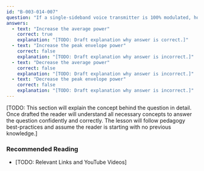 ```yaml
---
id: "B-003-014-007"
question: "If a single-sideband voice transmitter is 100% modulated, how will using a speech processor affect the transmitter's output?"
answers:
  - text: "Increase the average power"
    correct: true
    explanation: "[TODO: Draft explanation why answer is correct.]"
  - text: "Increase the peak envelope power"
    correct: false
    explanation: "[TODO: Draft explanation why answer is incorrect.]"
  - text: "Decrease the average power"
    correct: false
    explanation: "[TODO: Draft explanation why answer is incorrect.]"
  - text: "Decrease the peak envelope power"
    correct: false
    explanation: "[TODO: Draft explanation why answer is incorrect.]"
---
```


[TODO: This section will explain the concept behind the question in detail. Once drafted the reader will understand all necessary concepts to answer the question confidently and correctly. The lesson will follow pedagogy best-practices and assume the reader is starting with no previous knowledge.]

### Recommended Reading

- [TODO: Relevant Links and YouTube Videos]
